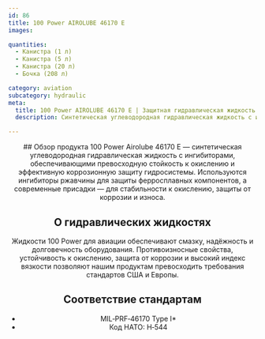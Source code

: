 ```yaml
---
id: 86
title: 100 Power AIROLUBE 46170 E
images:

quantities:
  - Канистра (1 л)
  - Канистра (5 л)
  - Канистра (20 л)
  - Бочка (208 л)

category: aviation
subcategory: hydraulic
meta:
  title: 100 Power AIROLUBE 46170 E | Защитная гидравлическая жидкость для авиации MIL‑PRF‑46170
  description: Синтетическая углеводородная гидравлическая жидкость с ингибиторами окисления и антикоррозионной защитой для ферросплавных компонентов. Обеспечивает высокую стабильность к окислению и противоизносные свойства. Класс P‑15 по MIL‑P‑116G. Соответствует MIL‑PRF‑46170 Type I, код НАТО H‑544.

---
```


<Header>
  ## Обзор продукта
  100 Power Airolube 46170 E — синтетическая углеводородная гидравлическая жидкость с ингибиторами, обеспечивающими превосходную стойкость к окислению и эффективную коррозионную защиту гидросистемы. Используются ингибиторы ржавчины для защиты ферросплавных компонентов, а современные присадки — для стабильности к окислению, защиты от коррозии и износа.

  ## О гидравлических жидкостях
  Жидкости 100 Power для авиации обеспечивают смазку, надёжность и долговечность оборудования. Противоизносные свойства, устойчивость к окислению, защита от коррозии и высокий индекс вязкости позволяют нашим продуктам превосходить требования стандартов США и Европы.

  ## Соответствие стандартам
  - MIL‑PRF‑46170 Type I*
  - Код НАТО: H‑544

</Header>
